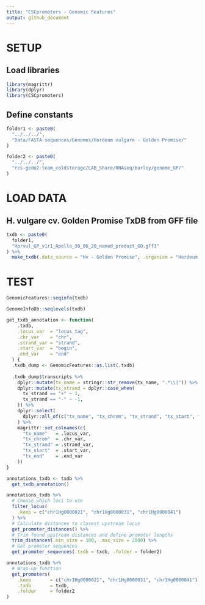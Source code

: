 ```yaml
---
title: "CSCpromoters - Genomic Features"
output: github_document
---
```


# SETUP
## Load libraries
```r
library(magrittr)
library(dplyr)
library(CSCpromoters)
```

## Define constants
```r
folder1 <- paste0(
  "../../../",
  "Data/FASTA sequences/Genomes/Hordeum vulgare - Golden Promise/"
)

folder2 <- paste0(
  "../../../",
  "rcs-gedo2-team_coldstorage/LAB_Share/RNAseq/barley/genome_GP/"
)
```


# LOAD DATA
## H. vulgare cv. Golden Promise TxDB from GFF file
```r
txdb <- paste0(
  folder1,
  "Horvul_GP_v1r1_Apollo_30_06_20_named_product_GO.gff3"
) %>% 
  make_txdb(.data_source = "Hv - Golden Promise", .organism = "Hordeum vulgare")
```


# TEST
```r
GenomicFeatures::seqinfo(txdb)
```

```r
GenomeInfoDb::seqlevels(txdb)
```

```r
get_txdb_annotation <- function(
    .txdb,
    .locus_var  = "locus_tag",
    .chr_var    = "chr",
    .strand_var = "strand",
    .start_var  = "begin",
    .end_var    = "end"
  ) {
  .txdb_dump <- GenomicFeatures::as.list(.txdb)
  
  .txdb_dump$transcripts %>%
    dplyr::mutate(tx_name = stringr::str_remove(tx_name, ".*\\|")) %>%
    dplyr::mutate(tx_strand = dplyr::case_when(
      tx_strand == "+" ~ 1,
      tx_strand == "-" ~ -1,
    )) %>%
    dplyr::select(
      dplyr::all_of(c("tx_name", "tx_chrom", "tx_strand", "tx_start", "tx_end"))
    ) %>%
    magrittr::set_colnames(c(
      "tx_name"   = .locus_var,
      "tx_chrom"  = .chr_var,
      "tx_strand" = .strand_var,
      "tx_start"  = .start_var,
      "tx_end"    = .end_var
    ))
}

annotations_txdb <- txdb %>%
  get_txdb_annotation()
```


```r
annotations_txdb %>%
  # Choose which loci to use
  filter_locus(
    .keep = c("chr1Hg0000021", "chr1Hg0000031", "chr1Hg0000041")
  ) %>%
  # Calculate distances to closest upstream locus
  get_promoter_distances() %>% 
  # Trim found upstream distances and define promoter lengths
  trim_distances(.min_size = 100, .max_size = 2000) %>%
  # Get promoter sequences
  get_promoter_sequences(.txdb = txdb, .folder = folder2)
```


```r
annotations_txdb %>%
  # Wrap-up function
  get_promoters(
    .keep       = c("chr1Hg0000021", "chr1Hg0000031", "chr1Hg0000041"),
    .txdb       = txdb,
    .folder     = folder2
)
```



